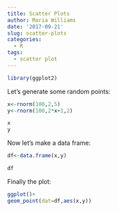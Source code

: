 ```yaml
---
title: Scatter Plots
author: Maria Williams
date: '2017-09-21'
slug: scatter-plots
categories:
  - R
tags:
  - scatter plot
---
```


```r
library(ggplot2)
```

Let's generate some random points:

```r
x<-rnorm(100,2,5)
y<-rnorm(100,2*x+1,2)

x
y
```

Now let's make a data frame:
```r
df<-data.frame(x,y)

df
```

Finally the plot:
```r
ggplot()+
geom_point(dat=df,aes(x,y))

```

